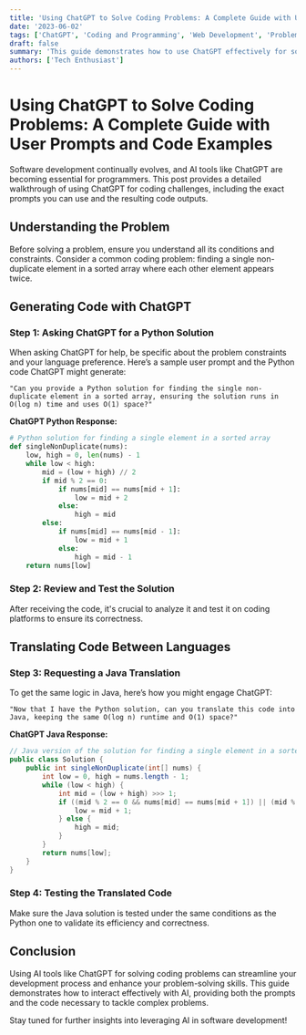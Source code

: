 ```yaml
---
title: 'Using ChatGPT to Solve Coding Problems: A Complete Guide with User Prompts and Code Examples'
date: '2023-06-02'
tags: ['ChatGPT', 'Coding and Programming', 'Web Development', 'Problem Solving', 'Interactive']
draft: false
summary: 'This guide demonstrates how to use ChatGPT effectively for solving coding problems, including user prompts for generating and translating code in Python and Java. Learn step-by-step how to interpret problem statements, engage with AI, and apply solutions.'
authors: ['Tech Enthusiast']
---
```


# Using ChatGPT to Solve Coding Problems: A Complete Guide with User Prompts and Code Examples

Software development continually evolves, and AI tools like ChatGPT are becoming essential for programmers. This post provides a detailed walkthrough of using ChatGPT for coding challenges, including the exact prompts you can use and the resulting code outputs.

## Understanding the Problem

Before solving a problem, ensure you understand all its conditions and constraints. Consider a common coding problem: finding a single non-duplicate element in a sorted array where each other element appears twice.

## Generating Code with ChatGPT

### Step 1: Asking ChatGPT for a Python Solution

When asking ChatGPT for help, be specific about the problem constraints and your language preference. Here’s a sample user prompt and the Python code ChatGPT might generate:

```plainText
"Can you provide a Python solution for finding the single non-duplicate element in a sorted array, ensuring the solution runs in O(log n) time and uses O(1) space?"
```

**ChatGPT Python Response:**

```python
# Python solution for finding a single element in a sorted array
def singleNonDuplicate(nums):
    low, high = 0, len(nums) - 1
    while low < high:
        mid = (low + high) // 2
        if mid % 2 == 0:
            if nums[mid] == nums[mid + 1]:
                low = mid + 2
            else:
                high = mid
        else:
            if nums[mid] == nums[mid - 1]:
                low = mid + 1
            else:
                high = mid - 1
    return nums[low]
```

### Step 2: Review and Test the Solution

After receiving the code, it's crucial to analyze it and test it on coding platforms to ensure its correctness.

## Translating Code Between Languages

### Step 3: Requesting a Java Translation

To get the same logic in Java, here’s how you might engage ChatGPT:

```plainText
"Now that I have the Python solution, can you translate this code into Java, keeping the same O(log n) runtime and O(1) space?"
```

**ChatGPT Java Response:**

```Java
// Java version of the solution for finding a single element in a sorted array
public class Solution {
    public int singleNonDuplicate(int[] nums) {
        int low = 0, high = nums.length - 1;
        while (low < high) {
            int mid = (low + high) >>> 1;
            if ((mid % 2 == 0 && nums[mid] == nums[mid + 1]) || (mid % 2 == 1 && nums[mid] == nums[mid - 1])) {
                low = mid + 1;
            } else {
                high = mid;
            }
        }
        return nums[low];
    }
}
```

### Step 4: Testing the Translated Code

Make sure the Java solution is tested under the same conditions as the Python one to validate its efficiency and correctness.

## Conclusion

Using AI tools like ChatGPT for solving coding problems can streamline your development process and enhance your problem-solving skills. This guide demonstrates how to interact effectively with AI, providing both the prompts and the code necessary to tackle complex problems.

Stay tuned for further insights into leveraging AI in software development!

